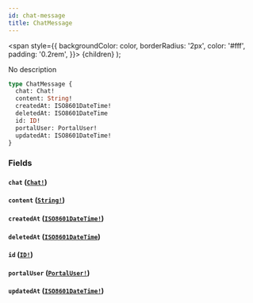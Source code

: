 ```yaml
---
id: chat-message
title: ChatMessage
---
```


<span
style={{
      backgroundColor: color,
      borderRadius: '2px',
      color: '#fff',
      padding: '0.2rem',
    }}>
{children}
</span>
);

No description

```graphql
type ChatMessage {
  chat: Chat!
  content: String!
  createdAt: ISO8601DateTime!
  deletedAt: ISO8601DateTime
  id: ID!
  portalUser: PortalUser!
  updatedAt: ISO8601DateTime!
}
```

### Fields

#### `chat` ([`Chat!`](/api/graphql/documentation/objects/chat))

#### `content` ([`String!`](/api/graphql/documentation/scalars/string))

#### `createdAt` ([`ISO8601DateTime!`](/api/graphql/documentation/scalars/iso-8601-date-time))

#### `deletedAt` ([`ISO8601DateTime`](/api/graphql/documentation/scalars/iso-8601-date-time))

#### `id` ([`ID!`](/api/graphql/documentation/scalars/id))

#### `portalUser` ([`PortalUser!`](/api/graphql/documentation/objects/portal-user))

#### `updatedAt` ([`ISO8601DateTime!`](/api/graphql/documentation/scalars/iso-8601-date-time))

